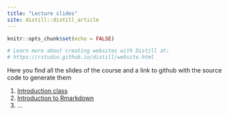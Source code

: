 ```yaml
---
title: "Lecture slides"
site: distill::distill_article
---
```


```r
knitr::opts_chunk$set(echo = FALSE)

# Learn more about creating websites with Distill at:
# https://rstudio.github.io/distill/website.html

```
Here you find all the slides of the course and a link to github with the source code to generate them


1. [Introduction class](slides/L1_course_intro.html)
2. [Introduction to Rmarkdown](slides/L2_rmarkdown_intro.html)
3. ...
